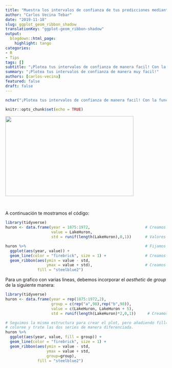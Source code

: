 ```yaml
---
title: "Muestra los intervalos de confianza de tus predicciones mediante geom_ribbon() con R Ggplot"
author: "Carlos Vecina Tebar"
date: "2019-11-18"
slug: ggplot_geom_ribbon_shadow
translationKey: "ggplot-geom_ribbon-shadow"
output:
  blogdown::html_page:
    highlight: tango
categories:
- R
- Tips
tags: []
subtitle: "¡Plotea tus intervalos de confianza de manera facil! Con la función geom_ribbon() de ggplot podrás añadir areas sombreadas a tu plot. ¡Te enseñamos cómo!"
summary: "¡Plotea tus intervalos de confianza de manera muy facil!"
authors: [carlos-vecina]
featured: false
draft: false
---
```

```r
nchar("¡Plotea tus intervalos de confianza de manera facil! Con la función geom_ribbon() de ggplot podrás añadir areas sombreadas a tu plot. ¡Te enseñamos cómo!")
```
```r
knitr::opts_chunk$set(echo = TRUE)
```

<img src="./featured.png" height="250px" width="400px" />

<br>

A continuación te mostramos el código:


```r
library(tidyverse)
huron <- data.frame(year = 1875:1972,                        # Creamos el conjunto de datos
                    value = LakeHuron,
                    std = runif(length(LakeHuron),0,1))      # Valores random para representar la desviación   

huron %>%                                                    # Fijamos los ejes X e Y
  ggplot(aes(year, value)) +          
  geom_line(color = "firebrick", size = 1) +                 # Creamos la gráfica de linea 
  geom_ribbon(aes(ymin = value - std,
                  ymax = value + std),                       # Creamos los intervalos con valor +- std
              fill = "steelblue2") 

```

Para un grafico con varias lineas, debemos incorporar el *aesthetic* de *group* de la siguiente manera:

```r
library(tidyverse)
huron <- data.frame(year = rep(1875:1972,2), 
                    group = c(rep("a",98),rep("b",98)),
                    value = c(LakeHuron, LakeHuron + 5),
                    std = runif(length(LakeHuron)*2,0,1))     # Creamos el conjunto de datos con dos series

# Seguimos la misma estructura para crear el plot, pero añadiendo fill=group y group=group para indicar que
# coloree y trate las dos series de manera diferenciada.
huron %>% 
  ggplot(aes(year, value, fill = group)) +                    
  geom_line(color = "firebrick", size = 1) +
  geom_ribbon(aes(ymin = value - std,
                  ymax = value + std,
                  group=group),
              fill = "steelblue2") 

```



